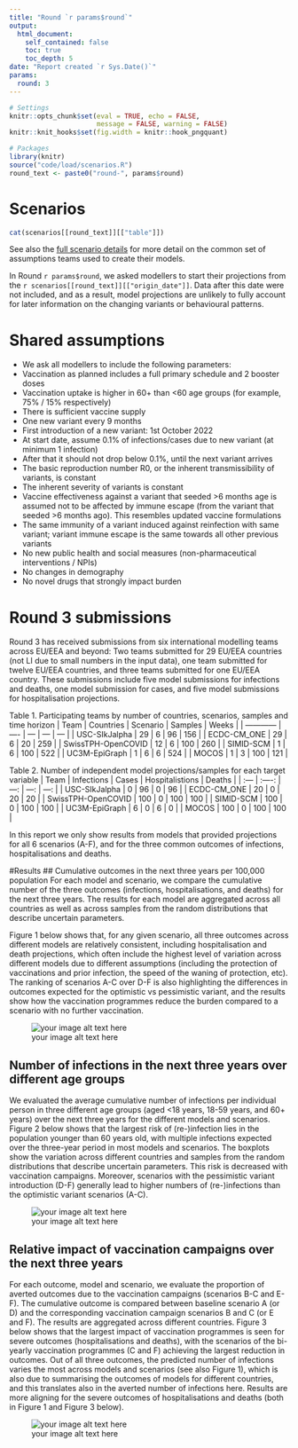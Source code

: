 ```yaml
---
title: "Round `r params$round`"
output:
  html_document:
    self_contained: false
    toc: true
    toc_depth: 5
date: "Report created `r Sys.Date()`"
params:
  round: 3
---
```


```r
# Settings
knitr::opts_chunk$set(eval = TRUE, echo = FALSE, 
                      message = FALSE, warning = FALSE)
knitr::knit_hooks$set(fig.width = knitr::hook_pngquant)
```

```r
# Packages
library(knitr)
source("code/load/scenarios.R")
round_text <- paste0("round-", params$round)
```

# Scenarios

```r
cat(scenarios[[round_text]][["table"]])
```

See also the [full scenario details](`r paste0("https://github.com/covid19-forecast-hub-europe/covid19-scenario-hub-europe/wiki/Round-", params$round)`) for more detail on the common set of assumptions teams used to create their models.

In Round `r params$round`, we asked modellers to start their projections from the `r scenarios[[round_text]][["origin_date"]]`. Data after this date were not included, and as a result, model projections are unlikely to fully account for later information on the changing variants or behavioural patterns.


# Shared assumptions
- We ask all modellers to include the following parameters:
- Vaccination as planned includes a full primary schedule and 2 booster doses
- Vaccination uptake is higher in 60+ than <60 age groups (for example, 75% / 15% respectively)
- There is sufficient vaccine supply
- One new variant every 9 months
- First introduction of a new variant: 1st October 2022
- At start date, assume 0.1% of infections/cases due to new variant (at minimum 1 infection)
- After that it should not drop below 0.1%, until the next variant arrives
- The basic reproduction number R0, or the inherent transmissibility of variants, is constant
- The inherent severity of variants is constant
- Vaccine effectiveness against a variant that seeded >6 months age is assumed not to be affected by immune escape (from the variant that seeded >6 months ago). This resembles updated vaccine formulations
- The same immunity of a variant induced against reinfection with same variant; variant immune escape is the same towards all other previous variants
- No new public health and social measures (non-pharmaceutical interventions / NPIs)
- No changes in demography
- No novel drugs that strongly impact burden

# Round 3 submissions
Round 3 has received submissions from six international modelling teams across EU/EEA and beyond: Two teams submitted for 29 EU/EEA countries (not LI due to small numbers in the input data), one team submitted for twelve EU/EEA countries, and three teams submitted for one EU/EEA country. These submissions include five model submissions for infections and deaths, one model submission for cases, and five model submissions for hospitalisation projections.

Table 1. Participating teams by number of countries, scenarios, samples and time horizon
| Team | Countries | Scenario    | Samples | Weeks |
| ------------ | ---- |  --- | --- | --- |
| USC-SIkJalpha | 29 | 6 | 96 | 156 |
| ECDC-CM_ONE | 29 | 6 | 20 | 259 |
| SwissTPH-OpenCOVID | 12 | 6 | 100 | 260 |
| SIMID-SCM | 1 | 6 | 100 |  522 |
| UC3M-EpiGraph | 1 | 6 | 6 | 524 |
| MOCOS | 1 | 3 | 100 | 121 |


Table 2. Number of independent model projections/samples for each target variable
| Team      | Infections | Cases    | Hospitalistions | Deaths |
| :---        |    :----:   |          ---: | ---: | ---: |
| USC-SIkJalpha      | 0       | 96   | 0 | 96 |
| ECDC-CM_ONE   | 20        | 0      | 20 | 20 |
| SwissTPH-OpenCOVID   | 100        | 0   | 100 | 100 |
| SIMID-SCM   | 100        | 0     | 100 |  100 |
| UC3M-EpiGraph   | 6        | 0      | 6 | 0 |
| MOCOS   | 100        | 0     | 100 | 100 |


In this report we only show results from models that provided projections for all 6 scenarios (A-F), and for the three common outcomes of infections, hospitalisations and deaths.


#Results
## Cumulative outcomes in the next three years per 100,000 population
For each model and scenario, we compare the cumulative number of the three outcomes (infections, hospitalisations, and deaths) for the next three years. The results for each model are aggregated across all countries as well as across samples from the random distributions that describe uncertain parameters. 

Figure 1 below shows that, for any given scenario, all three outcomes across different models are relatively consistent, including hospitalisation and death projections, which often include the highest level of variation across different models due to different assumptions (including the protection of vaccinations and prior infection, the speed of the waning of protection, etc). The ranking of scenarios A-C over D-F is also highlighting the differences in outcomes expected for the optimistic vs pessimistic variant, and the results show how the vaccination programmes reduce the burden compared to a scenario with no further vaccination. 

![your image alt text here](./images/Round3_Fig1.png)

## Number of infections in the next three years over different age groups
We evaluated the average cumulative number of infections per individual person in three different age groups (aged <18 years, 18-59 years, and 60+ years) over the next three years for the different models and scenarios. 
Figure 2 below shows that the largest risk of (re-)infection lies in the population younger than 60 years old, with multiple infections expected over the three-year period in most models and scenarios. The boxplots show the variation across different countries and samples from the random distributions that describe uncertain parameters. This risk is decreased with vaccination campaigns. Moreover, scenarios with the pessimistic variant introduction (D-F) generally lead to higher numbers of (re-)infections  than the optimistic variant scenarios (A-C). 

![your image alt text here](./images/Round3_Fig2.png)

## Relative impact of vaccination campaigns over the next three years
For each outcome, model and scenario, we evaluate the proportion of averted outcomes due to the vaccination campaigns (scenarios B-C and E-F). The cumulative outcome is compared between baseline scenario A (or D) and the corresponding vaccination campaign scenarios B and C (or E and F). The results are aggregated across different countries.
Figure 3 below shows that the largest impact of vaccination programmes is seen for severe outcomes (hospitalisations and deaths), with the scenarios of the bi-yearly vaccination programmes (C and F) achieving the largest reduction in outcomes. Out of all three outcomes, the predicted number of infections varies the most across models and scenarios (see also Figure 1), which is also due to summarising the outcomes of models for different countries, and this translates also in the averted number of infections here. Results are more aligning for the severe outcomes of hospitalisations and deaths (both in Figure 1 and Figure 3 below).

![your image alt text here](./images/Round3_Fig3.png)
